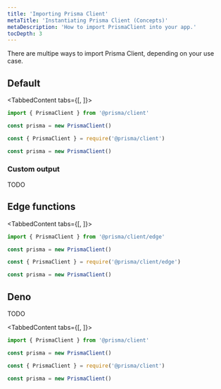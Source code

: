 ```yaml
---
title: 'Importing Prisma Client'
metaTitle: 'Instantiating Prisma Client (Concepts)'
metaDescription: 'How to import PrismaClient into your app.'
tocDepth: 3
---
```


<TopBlock>

There are multipe ways to import Prisma Client, depending on your use case.

## Default

<TabbedContent tabs={[<FileWithIcon text="TypeScript" icon="code"/>, <FileWithIcon text="Javascript" icon="code"/>]}>

<tab>

```ts
import { PrismaClient } from '@prisma/client'

const prisma = new PrismaClient()
```

</tab>

<tab>

```js
const { PrismaClient } = require('@prisma/client')

const prisma = new PrismaClient()
```

</tab>

</TabbedContent>

### Custom <inlinecode>output</inlinecode>

TODO

## Edge functions

<TabbedContent tabs={[<FileWithIcon text="TypeScript" icon="code"/>, <FileWithIcon text="Javascript" icon="code"/>]}>

<tab>

```ts
import { PrismaClient } from '@prisma/client/edge'

const prisma = new PrismaClient()
```

</tab>

<tab>

```js
const { PrismaClient } = require('@prisma/client/edge')

const prisma = new PrismaClient()
```

</tab>

</TabbedContent>

## Deno

TODO 

<TabbedContent tabs={[<FileWithIcon text="TypeScript" icon="code"/>, <FileWithIcon text="Javascript" icon="code"/>]}>

<tab>

```ts
import { PrismaClient } from '@prisma/client'

const prisma = new PrismaClient()
```

</tab>

<tab>

```js
const { PrismaClient } = require('@prisma/client')

const prisma = new PrismaClient()
```

</tab>

</TabbedContent>

</TopBlock>
